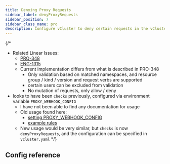 ```yaml
---
title: Denying Proxy Requests
sidebar_label: denyProxyRequests
sidebar_position: 7
sidebar_class_name: pro
description: Configure vCluster to deny certain requests in the vCluster proxy. PRO feature.
---
```



{/*
- Related Linear Issues:
  - [PRO-348](https://linear.app/loft/issue/PRO-348/vcluster-built-in-or-external-admission-control)
  - [ENG-1315](https://linear.app/loft/issue/ENG-1315/vcluster-pro-admission-control-in-syncer-api-proxy-server)
  - Current implementation differs from what is described in PRO-348
    - Only validation based on matched namespaces, and resource group / kind / version and request verbs are supported
    - certain users can be excluded from validation
    - No mutation of requests, only allow / deny
- looks to have been `checks` previously, configured via environment variable `PROXY_WEBHOOK_CONFIG`
  - I have not been able to find any documentation for usage
  - Old usage found here:
    - [setting PROXY_WEBHOOK_CONFIG](https://github.com/loft-sh/vcluster-pro/blob/65ed57fccbf0851f2e4116cbdaf4c0503eb65db7/devspace_start.sh#L39)
    - [example rules](https://github.com/loft-sh/vcluster-pro/blob/65ed57fccbf0851f2e4116cbdaf4c0503eb65db7/hack/proxy-webhook-config.yaml)
  - New usage would be very similar, but `checks` is now `denyProxyRequests`, and the configuration can be specified in `vcluster.yaml`
*/}
 
 
## Config reference

<DenyProxyRequests/>